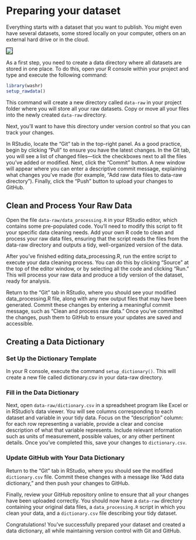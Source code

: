 # Preparing your dataset {#sec-datapreparation}

Everything starts with a dataset that you want to publish. You might even have several datasets, some stored locally on your computer, others on an external hard drive or in the cloud.

![](images/datapreparation.png){fig-align="center" style="border: 1px solid black;"}

As a first step, you need to create a data directory where all datasets are stored in one place. To do this, open your R console within your project and type and execute the following command:

```r
library(washr)
setup_rawdata()
```
  
This command will create a new directory called `data-raw` in your project folder where you will store all your raw datasets. Copy or move all your files into the newly created `data-raw` directory.

Next, you’ll want to have this directory under version control so that you can track your changes.

In RStudio, locate the "Git" tab in the top-right panel. As a good practice, begin by clicking "Pull" to ensure you have the latest changes. In the Git tab, you will see a list of changed files—tick the checkboxes next to all the files you've added or modified. Next, click the "Commit" button. A new window will appear where you can enter a descriptive commit message, explaining what changes you've made (for example, "Add raw data files to data-raw directory"). Finally, click the "Push" button to upload your changes to GitHub.

## Clean and Process Your Raw Data

Open the file `data-raw/data_processing.R` in your RStudio editor, which contains some pre-populated code. You'll need to modify this script to fit your specific data cleaning needs. Add your own R code to clean and process your raw data files, ensuring that the script reads the files from the data-raw directory and outputs a tidy, well-organized version of the data.

After you've finished editing data_processing.R, run the entire script to execute your data cleaning process. You can do this by clicking "Source" at the top of the editor window, or by selecting all the code and clicking "Run." This will process your raw data and produce a tidy version of the dataset, ready for analysis.

Return to the "Git" tab in RStudio, where you should see your modified data_processing.R file, along with any new output files that may have been generated. Commit these changes by entering a meaningful commit message, such as "Clean and process raw data." Once you’ve committed the changes, push them to GitHub to ensure your updates are saved and accessible.

## Creating a Data Dictionary

### Set Up the Dictionary Template

In your R console, execute the command `setup_dictionary()`. This will create a new file called dictionary.csv in your data-raw directory.

### Fill in the Data Dictionary

Next, open `data-raw/dictionary.csv` in a spreadsheet program like Excel or in RStudio's data viewer. You will see columns corresponding to each dataset and variable in your tidy data. Focus on the "description" column: for each row representing a variable, provide a clear and concise description of what that variable represents. Include relevant information such as units of measurement, possible values, or any other pertinent details. Once you've completed this, save your changes to `dictionary.csv`.


### Update GitHub with Your Data Dictionary

Return to the "Git" tab in RStudio, where you should see the modified `dictionary.csv` file. Commit these changes with a message like "Add data dictionary," and then push your changes to GitHub.

Finally, review your GitHub repository online to ensure that all your changes have been uploaded correctly. You should now have a `data-raw` directory containing your original data files, a `data_processing.R` script in which you clean your data, and a `dictionary.csv` file describing your tidy dataset.

Congratulations! You've successfully prepared your dataset and created a data dictionary, all while maintaining version control with Git and GitHub.